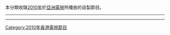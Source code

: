 本分類收錄[[2010年|2010年]]於[[亞洲電視|亞洲電視]]所播放的自製節目。

----

{{cat year nav
| year = 2010
| cat = 亞洲電視節目
| sortkey = 亞洲電視節目
| article = 亞洲電視節目
| in = 
}}
----

[[Category:2010年香港電視節目|Category:2010年香港電視節目]]